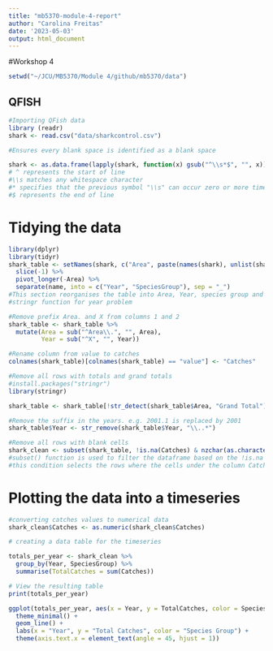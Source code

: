 ```yaml
---
title: "mb5370-module-4-report"
author: "Carolina Freitas"
date: '2023-05-03'
output: html_document
---
```



#Workshop 4
```r
setwd("~/JCU/MB5370/Module 4/github/mb5370/data")
```
## QFISH

```r
#Importing QFish data
library (readr)
shark <- read.csv("data/sharkcontrol.csv")
```

```r
#Ensures every blank space is identified as a blank space

shark <- as.data.frame(lapply(shark, function(x) gsub("^\\s*$", "", x)))
# ^ represents the start of line
#\\s matches any whitespace character
#* specifies that the previous symbol "\\s" can occur zero or more times. 
#$ represents the end of line

```

# Tidying the data ####
```r
library(dplyr)
library(tidyr)
shark_table <- setNames(shark, c("Area", paste(names(shark), unlist(shark[1, ], use.names = FALSE), sep = "_")[-1])) %>% 
  slice(-1) %>% 
  pivot_longer(-Area) %>% 
  separate(name, into = c("Year", "SpeciesGroup"), sep = "_")
#This section reorganises the table into Area, Year, species group and value which = catches
#stringr function for year problem
```


```r
#Remove prefix Area. and X from columns 1 and 2
shark_table <- shark_table %>%
  mutate(Area = sub("^Area\\.", "", Area),
         Year = sub("^X", "", Year))
```

```r
#Rename column from value to catches
colnames(shark_table)[colnames(shark_table) == "value"] <- "Catches"
```

```r
#Remove all rows with totals and grand totals
#install.packages("stringr")
library(stringr)

shark_table <- shark_table[!str_detect(shark_table$Area, "Grand Total") & !str_detect(shark_table$Year, "Total"), ]

```

```r
#Remove the suffix in the years. e.g. 2001.1 is replaced by 2001
shark_table$Year <- str_remove(shark_table$Year, "\\..*")
```

```r
#Remove all rows with blank cells
shark_clean <- subset(shark_table, !is.na(Catches) & nzchar(as.character(Catches)))
#subset() function is used to filter the dataframe based on the !is.na and nzchar condition.
#this condition selects the rows where the cells under the column Catches is not empty
```

# Plotting the data into a timeseries ####
```r
#converting catches values to numerical data
shark_clean$Catches <- as.numeric(shark_clean$Catches)
```

```r
# creating a data table for the timeseries

totals_per_year <- shark_clean %>%
  group_by(Year, SpeciesGroup) %>%
  summarise(TotalCatches = sum(Catches))

# View the resulting table
print(totals_per_year)
```


```r
ggplot(totals_per_year, aes(x = Year, y = TotalCatches, color = SpeciesGroup, group = SpeciesGroup)) +
  theme_minimal() +
  geom_line() +
  labs(x = "Year", y = "Total Catches", color = "Species Group") +
  theme(axis.text.x = element_text(angle = 45, hjust = 1)) 
 
```


